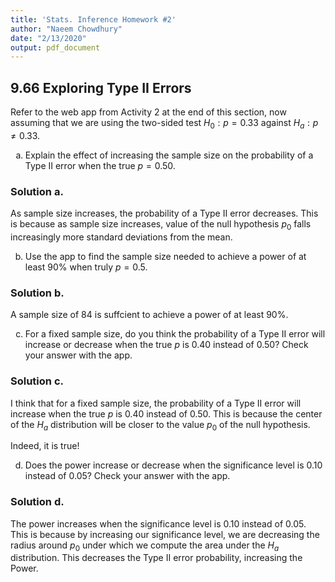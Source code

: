 ```yaml
---
title: 'Stats. Inference Homework #2'
author: "Naeem Chowdhury"
date: "2/13/2020"
output: pdf_document
---
```


## 9.66 Exploring Type II Errors

Refer to the web app from Activity 2 at the end of this section, now assuming that we are using the two-sided test $H_0: p = 0.33$ against $H_a: p \neq 0.33$.

  a. Explain the effect of increasing the sample size on the probability of a Type II error when the true $p = 0.50$.
  
### Solution a.
  
  As sample size increases, the probability of a Type II error decreases. This is because as sample size increases, value of the null hypothesis $p_0$ falls increasingly  more standard deviations from the mean.
  
  b. Use the app to find the sample size needed to achieve a power of at least 90% when truly $p = 0.5$.
  
### Solution b.
  
  A sample size of 84 is suffcient to achieve a power of at least 90%.
  
  c. For a fixed sample size, do you think the probability of a Type II error will increase or decrease when the true $p$ is 0.40 instead of 0.50? Check your answer with the app. 
  
### Solution c. 

  I think that for a fixed sample size, the probability of a Type II error will increase when the true $p$ is 0.40 instead of 0.50. This is because the center of the $H_a$ distribution will be closer to the value $p_0$ of the null hypothesis.
  
  Indeed, it is true!
  
  d. Does the power increase or decrease when the significance level is 0.10 instead of 0.05? Check your answer with the app.
  
### Solution d.

  The power increases when the significance level is 0.10 instead of 0.05. This is because by increasing our significance level, we are decreasing the radius around $p_0$ under which we compute the area under the $H_a$ distribution. This decreases the Type II error probability, increasing the Power.
  
  


